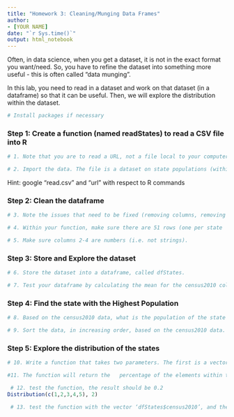 ```yaml
---
title: "Homework 3: Cleaning/Munging Data Frames"
author: 
- [YOUR NAME]
date: "`r Sys.time()`"
output: html_notebook
---
```


Often,	in	data	science,	when	you	get	a	dataset,	it	is	not	in	the	exact	format	you	want/need. So,	you	have to	refine	the	dataset	into	something	more	useful	- this	is	often	called	“data	munging”.

In	this	lab,	you	need	to	read	in	a	dataset	and	work	on	that	dataset	(in	a	dataframe)	so	that	it	can	be	useful. Then,	we	will	explore	the	distribution	within	the	dataset.

```r
# Install packages if necessary

```

### Step 1: Create a function (named readStates) to read a CSV file into R
```r
# 1. Note that you are to read a URL, not a file local to your computer.

# 2. Import the data. The file is a dataset	on state populations (within the United States). You should pass the URL as the argument in your readStates function. The URL: 	https://www2.census.gov/programs-surveys/popest/tables/2010-2011/state/totals/nst-est2011-02.csv
```
Hint:	google	“read.csv”	and	“url”	with	respect	to	R	commands

### Step	2:	Clean	the	dataframe
```r
# 3. Note the issues that need to be fixed (removing columns, removing rows, changing column names).

# 4. Within	your function, make sure there are 51 rows (one	per	state	+	the	district of Columbia). Make sure there are only 5 columns with the	columns	having the following names ("stateName","census2010", "base2010","populationchange","percentchange").

# 5. Make sure columns 2-4 are numbers (i.e. not strings).

```


### Step	3:	Store	and	Explore	the	dataset
```r
# 6. Store the dataset into a dataframe, called dfStates.

# 7. Test your dataframe by calculating the mean for the census2010 column in dfStates. 
```


### Step	4:	 Find	the	state	with	the	Highest	Population
```r
# 8. Based on the census2010 data, what is the population of the state with the highest population? What is the name of that state?

# 9. Sort the data, in increasing order, based on the census2010 data.	
```


### Step	5:	 Explore	the	distribution	of	the	states
```r
# 10. Write a function that takes two parameters. The first is a vector and the second is a number.

#11. The function will return the	percentage of the elements within the vector that is less than the number (i.e. the cumulative distribution below the value provided).

 # 12. test the function, the result should be 0.2
Distribution(c(1,2,3,4,5), 2)

 # 13. test the function with the vector ‘dfStates$census2010’, and the mean of dfStates$census2010’.

```


